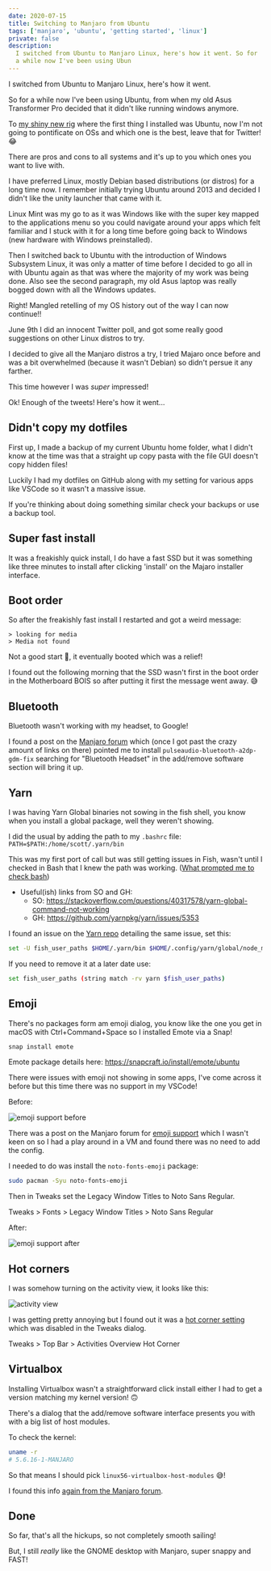 ```yaml
---
date: 2020-07-15
title: Switching to Manjaro from Ubuntu
tags: ['manjaro', 'ubuntu', 'getting started', 'linux']
private: false
description:
  I switched from Ubuntu to Manjaro Linux, here's how it went. So for
  a while now I've been using Ubun
---
```


I switched from Ubuntu to Manjaro Linux, here's how it went.

So for a while now I've been using Ubuntu, from when my old Asus
Transformer Pro decided that it didn't like running windows anymore.

To [my shiny new rig] where the first thing I installed was Ubuntu,
now I'm not going to pontificate on OSs and which one is the best,
leave that for Twitter! 😂

There are pros and cons to all systems and it's up to you which ones
you want to live with.

I have preferred Linux, mostly Debian based distributions (or distros)
for a long time now. I remember initially trying Ubuntu around 2013
and decided I didn't like the unity launcher that came with it.

Linux Mint was my go to as it was Windows like with the super key
mapped to the applications menu so you could navigate around your apps
which felt familiar and I stuck with it for a long time before going
back to Windows (new hardware with Windows preinstalled).

Then I switched back to Ubuntu with the introduction of Windows
Subsystem Linux, it was only a matter of time before I decided to go
all in with Ubuntu again as that was where the majority of my work was
being done. Also see the second paragraph, my old Asus laptop was
really bogged down with all the Windows updates.

Right! Mangled retelling of my OS history out of the way I can now
continue!!

June 9th I did an innocent Twitter poll, and got some really good
suggestions on other Linux distros to try.

<Tweet tweetLink="spences10/status/1270385153232207874" />

I decided to give all the Manjaro distros a try, I tried Majaro once
before and was a bit overwhelmed (because it wasn't Debian) so didn't
persue it any farther.

<Tweet tweetLink="spences10/status/1270589501732278272" />

This time however I was _super_ impressed!

<Tweet tweetLink="spences10/status/1281174782269161474" />

Ok! Enough of the tweets! Here's how it went...

## Didn't copy my dotfiles

First up, I made a backup of my current Ubuntu home folder, what I
didn't know at the time was that a straight up copy pasta with the
file GUI doesn't copy hidden files!

Luckily I had my dotfiles on GitHub along with my setting for various
apps like VSCode so it wasn't a massive issue.

If you're thinking about doing something similar check your backups or
use a backup tool.

## Super fast install

It was a freakishly quick install, I do have a fast SSD but it was
something like three minutes to install after clicking 'install' on
the Majaro installer interface.

<Tweet tweetLink="spences10/status/1283394445300375553" />

## Boot order

So after the freakishly fast install I restarted and got a weird
message:

```text
> looking for media
> Media not found
```

Not a good start 😬, it eventually booted which was a relief!

<Tweet tweetLink="spences10/status/1283420540280156162" />

I found out the following morning that the SSD wasn't first in the
boot order in the Motherboard BOIS so after putting it first the
message went away. 😅

## Bluetooth

Bluetooth wasn't working with my headset, to Google!

I found a post on the [Manjaro forum] which (once I got past the crazy
amount of links on there) pointed me to install
`pulseaudio-bluetooth-a2dp-gdm-fix` searching for "Bluetooth Headset"
in the add/remove software section will bring it up.

## Yarn

I was having Yarn Global binaries not sowing in the fish shell, you
know when you install a global package, well they weren't showing.

I did the usual by adding the path to my `.bashrc` file:
`PATH=$PATH:/home/scott/.yarn/bin`

This was my first port of call but was still getting issues in Fish,
wasn't until I checked in Bash that I knew the path was working.
([What prompted me to check bash])

- Useful(ish) links from SO and GH:
  - SO:
    https://stackoverflow.com/questions/40317578/yarn-global-command-not-working
  - GH: https://github.com/yarnpkg/yarn/issues/5353

I found an issue on the [Yarn repo] detailing the same issue, set
this:

```bash
set -U fish_user_paths $HOME/.yarn/bin $HOME/.config/yarn/global/node_modules/.bin $fish_user_paths
```

If you need to remove it at a later date use:

```bash
set fish_user_paths (string match -rv yarn $fish_user_paths)
```

## Emoji

There's no packages form am emoji dialog, you know like the one you
get in macOS with Ctrl+Command+Space so I installed Emote via a Snap!

```bash
snap install emote
```

Emote package details here: https://snapcraft.io/install/emote/ubuntu

There were issues with emoji not showing in some apps, I've come
across it before but this time there was no support in my VSCode!

Before:

![emoji support before]

There was a post on the Manjaro forum for [emoji support] which I
wasn't keen on so I had a play around in a VM and found there was no
need to add the config.

I needed to do was install the `noto-fonts-emoji` package:

```bash
sudo pacman -Syu noto-fonts-emoji
```

Then in Tweaks set the Legacy Window Titles to Noto Sans Regular.

Tweaks > Fonts > Legacy Window Titles > Noto Sans Regular

After:

![emoji support after]

## Hot corners

I was somehow turning on the activity view, it looks like this:

![activity view]

I was getting pretty annoying but I found out it was a [hot corner
setting] which was disabled in the Tweaks dialog.

Tweaks > Top Bar > Activities Overview Hot Corner

## Virtualbox

Installing Virtualbox wasn't a straightforward click install either I
had to get a version matching my kernel version! 🙃

There's a dialog that the add/remove software interface presents you
with with a big list of host modules.

To check the kernel:

```bash
uname -r
# 5.6.16-1-MANJARO
```

So that means I should pick `linux56-virtualbox-host-modules` 😅!

<Tweet tweetLink="spences10/status/1283797903203618816" />

I found this info [again from the Manjaro forum].

## Done

So far, that's all the hickups, so not completely smooth sailing!

But, I still _really_ like the GNOME desktop with Manjaro, super
snappy and FAST!

[my shiny new rig]:
  https://scottspence.com/2020/05/30/first-time-pc-build/
[manjaro forum]:
  https://forum.manjaro.org/t/bluetooth-is-not-working-with-headphones/116661/4
[yarn repo]: https://github.com/yarnpkg/yarn/issues/5824
[what prompted me to check bash]:
  https://github.com/yarnpkg/yarn/issues/4702#issuecomment-343970090
[hot corner setting]: https://askubuntu.com/a/1019918/142801
[emoji support]:
  https://forum.manjaro.org/t/solved-emoji-support-problem/86783
[again from the manjaro forum]:
  https://forum.manjaro.org/t/help-me-install-virtualbox/103458/4
[emoji support before]: ./emoji-support-before.png
[emoji support after]: ./emoji-support-after.png
[activity view]: ./activity-view.png
